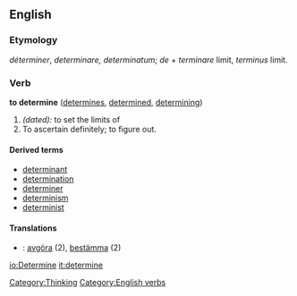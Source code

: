 ==English==
===Etymology===
{{F.}} ''déterminer'', {{L.}} ''determinare, determinatum''; ''de'' + ''terminare'' limit, ''terminus'' limit.

===Verb===
'''to determine''' ([[determines]], [[determined]], [[determining]])
# ''(dated):'' to set the limits of
# To ascertain definitely; to figure out.

====Derived terms====
*[[determinant]]
*[[determination]]
*[[determiner]]
*[[determinism]]
*[[determinist]]

====Translations====
*{{sv}}: [[avgöra]] (2), [[bestämma]] (2)

[[Category:Thinking]]
[[Category:English verbs]]

[[io:Determine]]
[[it:determine]]